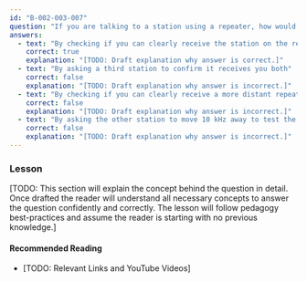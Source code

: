 ```yaml
---
id: "B-002-003-007"
question: "If you are talking to a station using a repeater, how would you find out if you could communicate using simplex instead?"
answers:
  - text: "By checking if you can clearly receive the station on the repeater's input frequency"
    correct: true
    explanation: "[TODO: Draft explanation why answer is correct.]"
  - text: "By asking a third station to confirm it receives you both"
    correct: false
    explanation: "[TODO: Draft explanation why answer is incorrect.]"
  - text: "By checking if you can clearly receive a more distant repeater"
    correct: false
    explanation: "[TODO: Draft explanation why answer is incorrect.]"
  - text: "By asking the other station to move 10 kHz away to test the path"
    correct: false
    explanation: "[TODO: Draft explanation why answer is incorrect.]"
---
```


### Lesson

[TODO: This section will explain the concept behind the question in detail. Once drafted the reader will understand all necessary concepts to answer the question confidently and correctly. The lesson will follow pedagogy best-practices and assume the reader is starting with no previous knowledge.]

#### Recommended Reading

- [TODO: Relevant Links and YouTube Videos]
